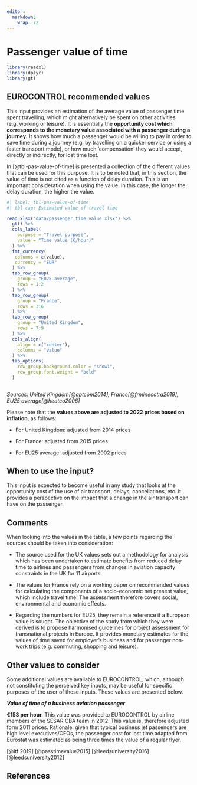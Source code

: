 ```yaml
---
editor: 
  markdown: 
    wrap: 72
---
```


# Passenger value of time {#sec-passenger-value-of-time}

```r
library(readxl)
library(dplyr)
library(gt)
```

## EUROCONTROL recommended values

This input provides an estimation of the average value of passenger time
spent travelling, which might alternatively be spent on other activities
(e.g. working or leisure). It is essentially the **opportunity cost which corresponds to the monetary value associated with a passenger during a journey.** It shows how much a passenger would be willing to pay in order
to save time during a journey (e.g. by travelling on a quicker service
or using a faster transport mode), or how much 'compensation' they would
accept, directly or indirectly, for lost time lost.

In [@tbl-pas-value-of-time] is presented a collection of the different values that can be used
for this purpose. It is to be noted that, in this section, the value of
time is not cited as a function of delay duration. This is an important
consideration when using the value. In this case, the longer the delay
duration, the higher the value.

```r
#| label: tbl-pas-value-of-time
#| tbl-cap: Estimated value of travel time

read_xlsx("data/passenger_time_value.xlsx") %>% 
  gt() %>% 
  cols_label(
    purpose = "Travel purpose",
    value = "Time value (€/hour)"
  ) %>% 
  fmt_currency(
   columns = c(value),
   currency = "EUR"
  ) %>% 
  tab_row_group(
    group = "EU25 average",
    rows = 1:2
  ) %>% 
  tab_row_group(
    group = "France",
    rows = 3:6
  ) %>% 
  tab_row_group(
    group = "United Kingdom",
    rows = 7:9
  ) %>% 
  cols_align(
    align = c("center"),
    columns = "value"
  ) %>% 
  tab_options(
    row_group.background.color = "snow1",
    row_group.font.weight = "bold"
  )
  
```
*Sources: United Kingdom[@aptcom2014]; France[@frminecotra2019]; EU25 average[@heatco2006]*

Please note that the **values above are adjusted to 2022 prices based on inflation**, as follows:

* For United Kingdom: adjusted from 2014 prices

* For France: adjusted from 2015 prices

* For EU25 average: adjusted from 2002 prices

## When to use the input?

This input is expected to become useful in any study that looks at the 
opportunity cost of the use of air transport, delays, cancellations, etc. 
It provides a perspective on the impact that a change in the air transport
can have on the passenger.

## Comments

When looking into the values in the table, a few points regarding the sources 
should be taken into consideration:

* The source used for the UK values sets out a methodology for analysis which 
has been undertaken to estimate benefits from reduced delay time to airlines 
and passengers from changes in aviation capacity constraints in the UK for 11 
airports. 

* The values for France rely on a working paper on recommended values for
calculating the components of a socio-economic net present value, which include 
travel time. The assessment therefore covers social, environmental and economic 
effects.

* Regarding the numbers for EU25, they remain a reference if a European value is
sought. The objective of the study from which they were derived is to propose 
harmonised guidelines for project assessment for transnational projects in
Europe. It provides monetary estimates for the values of time saved for 
employer’s business and for passenger non-work trips (e.g. commuting, shopping
and leisure).

## Other values to consider

Some additional values are available to EUROCONTROL, which, although not 
constituting the perceived key inputs, may be useful for specific purposes of 
the user of these inputs. These values are presented below.

***Value of time of a business aviation passenger***

**€153 per hour.** This value was provided to EUROCONTROL by airline members of 
the SESAR CBA team in 2012. This value is, therefore adjusted form 2011 prices. 
Rationale: given that typical business jet passengers are high level
executives/CEOs, the passenger cost for lost time adapted from Eurostat was 
estimated as being three times the value of a regular flyer.

[@itf:2019] [@passtimevalue2015] [@leedsuniversity2016] [@leedsuniversity2012]

## References
